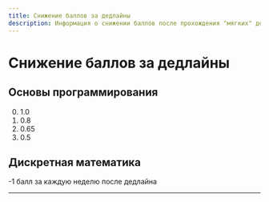 ```yaml
---
title: Снижение баллов за дедлайны
description: Информация о снижении баллов после прохождения "мягких" дедлайнов
---
```



<BackButton />

# Снижение баллов за дедлайны

## Основы программирования
0. 1.0
1. 0.8
2. 0.65
3. 0.5

## Дискретная математика
-1 балл за каждую неделю после дедлайна

---

<!-- COMMIT DATE -->
